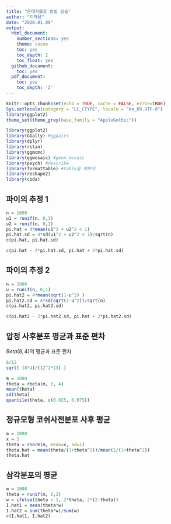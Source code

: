 ```yaml
---
title: "몬테카를로 방법 실습"
author: "이재용"
date: "2020.01.09"
output:
  html_document:
    number_sections: yes
    theme: cosmo
    toc: yes
    toc_depth: 2
    toc_float: yes
  github_document: 
    toc: yes
  pdf_document:
    toc: yes
    toc_depth: '2'
---
```


```r
knitr::opts_chunk$set(echo = TRUE, cache = FALSE, error=TRUE)
Sys.setlocale(category = "LC_CTYPE", locale = "ko_KR.UTF-8")
library(ggplot2)
theme_set(theme_grey(base_family = "AppleGothic"))
```

```r
library(ggplot2)
library(GGally) #ggpairs
library(dplyr)
library(rstan)
library(ggmcmc)
library(ggmosaic) #geom_mosaic
library(psych) #describe
library(formattable) #table을 예쁘게 
library(reshape2)
library(coda)
```


## 파이의 추정 1
```r
n = 1000
u1 = runif(n, 0,1)
u2 = runif(n, 0,1)
pi.hat = 4*mean(u1^2 + u2^2 < 1)
pi.hat.sd = 4*sd(u1^2 + u2^2 < 1)/sqrt(n)
c(pi.hat, pi.hat.sd)
```

```r
c(pi.hat - 2*pi.hat.sd, pi.hat + 2*pi.hat.sd)
```


## 파이의 추정 2
```r
n = 2000
u = runif(n, 0,1)
pi.hat2 = 4*mean(sqrt(1-u^2) )
pi.hat2.sd = 4*sd(sqrt(1-u^2))/sqrt(n)
c(pi.hat2, pi.hat2.sd)
```


```r
c(pi.hat2 - 2*pi.hat2.sd, pi.hat + 2*pi.hat2.sd)
```

## 압정 사후분포 평균과 표준 편차 
$Beta(8,4)$의 평균과 표준 편차 
```r
8/12
sqrt( (8*4)/(12^2*13) )
```

```r
m = 1000
theta = rbeta(m, 8, 4)
mean(theta)
sd(theta)
quantile(theta, c(0.025, 0.975))
```


## 정규모형 코쉬사전분포 사후 평균 

```r
m = 1000
x = 5
theta = rnorm(m, mean=x, sd=1) 
theta.hat = mean(theta/(1+theta^2))/mean(1/(1+theta^2))
theta.hat
```

## 삼각분포의 평균 
```r
m = 1000
theta = runif(m, 0,2)
w = ifelse(theta < 1, 2*theta, 2*(2-theta))
I.hat1 = mean(theta*w)
I.hat2 = sum(theta*w)/sum(w)
c(I.hat1, I.hat2)
```


